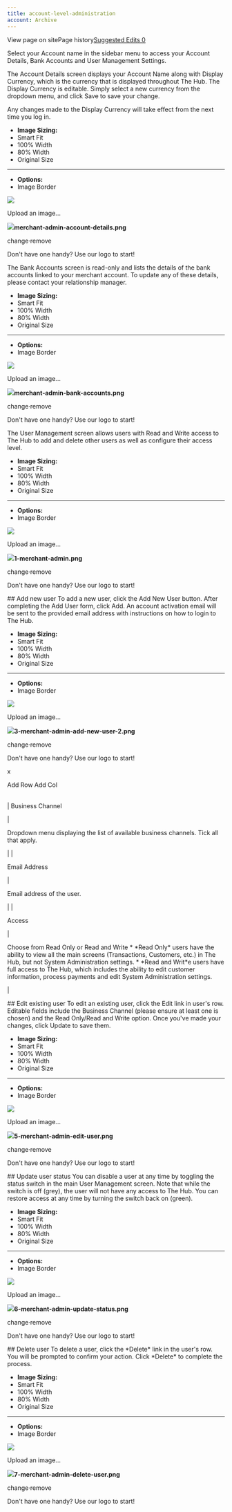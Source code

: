 ```yaml
---
title: account-level-administration
account: Archive
---
```


View page on sitePage history[Suggested Edits 0](/project/checkoutdocs-legacy/v1.9/suggested)

Select your Account name in the sidebar menu to access your Account Details, Bank Accounts and User Management Settings.

The Account Details screen displays your Account Name along with Display Currency, which is the currency that is displayed throughout The Hub. The Display Currency is editable. Simply select a new currency from the dropdown menu, and click Save to save your change.

Any changes made to the Display Currency will take effect from the next time you log in.

- **Image Sizing:**
- Smart Fit
- 100% Width
- 80% Width
- Original Size

---

- **Options:**
- Image Border

![](https://files.readme.io/9bf40fa-merchant-admin-account-details.png)

Upload an image...

![](https://files.readme.io/9bf40fa-merchant-admin-account-details.png)**merchant-admin-account-details.png**

change·remove

Don't have one handy? Use our logo to start!

The Bank Accounts screen is read-only and lists the details of the bank accounts linked to your merchant account. To update any of these details, please contact your relationship manager.

- **Image Sizing:**
- Smart Fit
- 100% Width
- 80% Width
- Original Size

---

- **Options:**
- Image Border

![](https://files.readme.io/136c672-merchant-admin-bank-accounts.png)

Upload an image...

![](https://files.readme.io/136c672-merchant-admin-bank-accounts.png)**merchant-admin-bank-accounts.png**

change·remove

Don't have one handy? Use our logo to start!

The User Management screen allows users with Read and Write access to The Hub to add and delete other users as well as configure their access level.

- **Image Sizing:**
- Smart Fit
- 100% Width
- 80% Width
- Original Size

---

- **Options:**
- Image Border

![](https://files.readme.io/03cbc71-1-merchant-admin.png)

Upload an image...

![](https://files.readme.io/03cbc71-1-merchant-admin.png)**1-merchant-admin.png**

change·remove

Don't have one handy? Use our logo to start!

\## Add new user To add a new user, click the Add New User button. After completing the Add User form, click Add. An account activation email will be sent to the provided email address with instructions on how to login to The Hub.

- **Image Sizing:**
- Smart Fit
- 100% Width
- 80% Width
- Original Size

---

- **Options:**
- Image Border

![](https://files.readme.io/b0daab7-3-merchant-admin-add-new-user-2.png)

Upload an image...

![](https://files.readme.io/b0daab7-3-merchant-admin-add-new-user-2.png)**3-merchant-admin-add-new-user-2.png**

change·remove

Don't have one handy? Use our logo to start!

x

Add Row Add Col

|     |     |
| --- | --- |

|
Business Channel

|

Dropdown menu displaying the list of available business channels. Tick all that apply.

|
|

Email Address

|

Email address of the user.

|
|

Access

|

Choose from Read Only or Read and Write \* \*Read Only\* users have the ability to view all the main screens (Transactions, Customers, etc.) in The Hub, but not System Administration settings. \* \*Read and Writ\*e users have full access to The Hub, which includes the ability to edit customer information, process payments and edit System Administration settings.

|

\## Edit existing user To edit an existing user, click the Edit link in user's row. Editable fields include the Business Channel (please ensure at least one is chosen) and the Read Only/Read and Write option. Once you've made your changes, click Update to save them.

- **Image Sizing:**
- Smart Fit
- 100% Width
- 80% Width
- Original Size

---

- **Options:**
- Image Border

![](https://files.readme.io/442eb03-5-merchant-admin-edit-user.png)

Upload an image...

![](https://files.readme.io/442eb03-5-merchant-admin-edit-user.png)**5-merchant-admin-edit-user.png**

change·remove

Don't have one handy? Use our logo to start!

\## Update user status You can disable a user at any time by toggling the status switch in the main User Management screen. Note that while the switch is off (grey), the user will not have any access to The Hub. You can restore access at any time by turning the switch back on (green).

- **Image Sizing:**
- Smart Fit
- 100% Width
- 80% Width
- Original Size

---

- **Options:**
- Image Border

![](https://files.readme.io/26e0dc9-6-merchant-admin-update-status.png)

Upload an image...

![](https://files.readme.io/26e0dc9-6-merchant-admin-update-status.png)**6-merchant-admin-update-status.png**

change·remove

Don't have one handy? Use our logo to start!

\## Delete user To delete a user, click the \*Delete\* link in the user's row. You will be prompted to confirm your action. Click \*Delete\* to complete the process.

- **Image Sizing:**
- Smart Fit
- 100% Width
- 80% Width
- Original Size

---

- **Options:**
- Image Border

![](https://files.readme.io/5347d92-7-merchant-admin-delete-user.png)

Upload an image...

![](https://files.readme.io/5347d92-7-merchant-admin-delete-user.png)**7-merchant-admin-delete-user.png**

change·remove

Don't have one handy? Use our logo to start!
